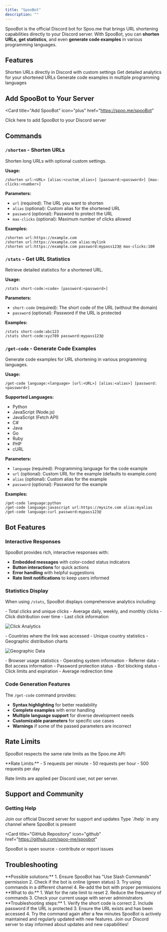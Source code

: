 ```yaml
---
title: "SpooBot"
description: ""
---
```


SpooBot is the official Discord bot for Spoo.me that brings URL shortening capabilities directly to your Discord server. With SpooBot, you can **shorten URLs**, **get statistics**, and even **generate code examples** in various programming languages.

## Features

<CardGroup cols={3}>
  <Card
    title="URL Shortening"
    icon="link"
    color="#A855F7"
  >
    Shorten URLs directly in Discord with custom settings
  </Card>
  <Card
    title="Statistics"
    icon="chart-line"
    color="#A855F7"
  >
    Get detailed analytics for your shortened URLs
  </Card>
  <Card
    title="Code Generation"
    icon="code"
    color="#A855F7"
  >
    Generate code examples in multiple programming languages
  </Card>
</CardGroup>

## Add SpooBot to Your Server

<Card
  title="Add SpooBot"
  icon="plus"
  href="https://spoo.me/spooBot"
>
  Click here to add SpooBot to your Discord server
</Card>

## Commands

### `/shorten` - Shorten URLs

Shorten long URLs with optional custom settings.

**Usage:**
```
/shorten url:<URL> [alias:<custom_alias>] [password:<password>] [max-clicks:<number>]
```

**Parameters:**
- `url` (required): The URL you want to shorten
- `alias` (optional): Custom alias for the shortened URL
- `password` (optional): Password to protect the URL
- `max-clicks` (optional): Maximum number of clicks allowed

**Examples:**
```
/shorten url:https://example.com
/shorten url:https://example.com alias:mylink
/shorten url:https://example.com password:mypass123@ max-clicks:100
```

### `/stats` - Get URL Statistics

Retrieve detailed statistics for a shortened URL.

**Usage:**
```
/stats short-code:<code> [password:<password>]
```

**Parameters:**
- `short-code` (required): The short code of the URL (without the domain)
- `password` (optional): Password if the URL is protected

**Examples:**
```
/stats short-code:abc123
/stats short-code:xyz789 password:mypass123@
```

### `/get-code` - Generate Code Examples

Generate code examples for URL shortening in various programming languages.

**Usage:**
```
/get-code language:<language> [url:<URL>] [alias:<alias>] [password:<password>]
```

**Supported Languages:**
- Python
- JavaScript (Node.js)
- JavaScript (Fetch API)
- C#
- Java
- Go
- Ruby
- PHP
- cURL

**Parameters:**
- `language` (required): Programming language for the code example
- `url` (optional): Custom URL for the example (defaults to example.com)
- `alias` (optional): Custom alias for the example
- `password` (optional): Password for the example

**Examples:**
```
/get-code language:python
/get-code language:javascript url:https://mysite.com alias:myalias
/get-code language:curl password:mypass123@
```

## Bot Features

### Interactive Responses

SpooBot provides rich, interactive responses with:

- **Embedded messages** with color-coded status indicators
- **Button interactions** for quick actions
- **Error handling** with helpful suggestions
- **Rate limit notifications** to keep users informed

### Statistics Display

When using `/stats`, SpooBot displays comprehensive analytics including:

<Accordion title="Click Analytics">
- Total clicks and unique clicks
- Average daily, weekly, and monthly clicks
- Click distribution over time
- Last click information

![Click Analytics](/images/clicks-graph.webp)

</Accordion>

<Accordion title="Geographic Data">
- Countries where the link was accessed
- Unique country statistics
- Geographic distribution charts

![Geographic Data](/images/countries-graph.png)
</Accordion>

<Accordion title="Technical Data">
- Browser usage statistics
- Operating system information
- Referrer data
- Bot access information
</Accordion>

<Accordion title="Security Information">
- Password protection status
- Bot blocking status
- Click limits and expiration
- Average redirection time
</Accordion>

### Code Generation Features

The `/get-code` command provides:

- **Syntax highlighting** for better readability
- **Complete examples** with error handling
- **Multiple language support** for diverse development needs
- **Customizable parameters** for specific use cases
- **Warnings** if some of the passed parameters are incorrect

## Rate Limits

SpooBot respects the same rate limits as the Spoo.me API:

<Warning>
**Rate Limits:**
- 5 requests per minute
- 50 requests per hour  
- 500 requests per day

Rate limits are applied per Discord user, not per server.
</Warning>

## Support and Community

### Getting Help

<CardGroup cols={2}>
  <Card
    title="Discord Server"
    icon="discord"
    href="https://discord.gg/spoo-me"
  >
    Join our official Discord server for support and updates
  </Card>
  <Card
    title="Bot Commands"
    icon="question"
  >
    Type `/help` in any channel where SpooBot is present
  </Card>
</CardGroup>

<Card
  title="GitHub Repository"
  icon="github"
  href="https://github.com/spoo-me/spoobot"
>
  SpooBot is open source - contribute or report issues
</Card>

## Troubleshooting

<Accordion title="Bot not responding to commands">
**Possible solutions:**
1. Ensure SpooBot has "Use Slash Commands" permission
2. Check if the bot is online (green status)
3. Try using commands in a different channel
4. Re-add the bot with proper permissions
</Accordion>

<Accordion title="Rate limit errors">
**What to do:**
1. Wait for the rate limit to reset
2. Reduce the frequency of commands
3. Check your current usage with server administrators
</Accordion>

<Accordion title="Statistics not showing">
**Troubleshooting steps:**
1. Verify the short code is correct
2. Include password if the URL is protected
3. Ensure the URL exists and has been accessed
4. Try the command again after a few minutes
</Accordion>

<Info>
SpooBot is actively maintained and regularly updated with new features. Join our Discord server to stay informed about updates and new capabilities!
</Info> 